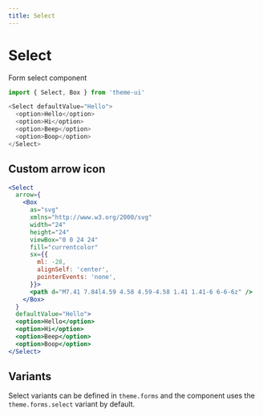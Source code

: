 ```yaml
---
title: Select
---
```


# Select

Form select component

```js
import { Select, Box } from 'theme-ui'
```

```js live=true
<Select defaultValue="Hello">
  <option>Hello</option>
  <option>Hi</option>
  <option>Beep</option>
  <option>Boop</option>
</Select>
```

## Custom arrow icon

```jsx live=true
<Select
  arrow={
    <Box
      as="svg"
      xmlns="http://www.w3.org/2000/svg"
      width="24"
      height="24"
      viewBox="0 0 24 24"
      fill="currentcolor"
      sx={{
        ml: -28,
        alignSelf: 'center',
        pointerEvents: 'none',
      }}>
      <path d="M7.41 7.84l4.59 4.58 4.59-4.58 1.41 1.41-6 6-6-6z" />
    </Box>
  }
  defaultValue="Hello">
  <option>Hello</option>
  <option>Hi</option>
  <option>Beep</option>
  <option>Boop</option>
</Select>
```

## Variants

Select variants can be defined in `theme.forms` and the component uses the `theme.forms.select` variant by default.
